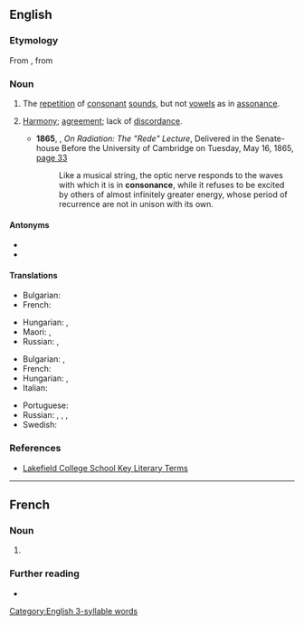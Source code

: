 ==English==

===Etymology===
From {{uder|en|fro|-}}, from {{uder|en|la|-}} {{lena}} {{m|la|consonantia}}

===Noun===
{{en-noun|~}}
{{examples|sense=prosody|examples=''lady lounges lazily, dark deep dread crept in''}}

# {{lb|en|prosody}} The [[repetition]] of [[consonant]] [[sounds]], but not [[vowels]] as in [[assonance]].
# {{lb|en|chiefly|music}} [[harmony|Harmony]]; [[agreement]]; lack of [[discordance]].
#* '''1865''', {{w|John Tyndall}}, ''On Radiation: The "Rede" Lecture'', Delivered in the Senate-house Before the University of Cambridge on Tuesday, May 16, 1865, [https://books.google.com/books?id=E0o0AQAAMAAJ&newbks=1&newbks_redir=0&dq=%22The+optic+nerve+responds+to+the+waves+with+which+it+is+in+consonance%22+Tyndall&source=gbs_navlinks_s page 33]
#*: Like a musical string, the optic nerve responds to the waves with which it is in '''consonance''', while it refuses to be excited by others of almost infinitely greater energy, whose period of recurrence are not in unison with its own.

====Antonyms====
* {{l|en|dissonance}}
* {{l|en|discordance}}

====Translations====
{{trans-top|the repetition of consonant sounds}}
* Bulgarian: {{t+|bg|съзвучие|n}}
* French: {{t+|fr|consonance|f}}
{{trans-mid}}
* Hungarian: {{t|hu|konszonánc}}, {{t|hu|[[mássalhangzó]]s [[asszonánc]]}}
* Maori: {{t|mi|orokatirua}}, {{t|mi|orokati tārua}}
* Russian: {{t+|ru|созву́чие|n}}, {{t+|ru|консона́нс|m}}
{{trans-bottom}}

{{trans-top|music harmony; agreement}}
* Bulgarian: {{t+|bg|съгласие|n}}, {{t+|bg|хармония|f}}
* French: {{t+|fr|consonance|f}}
* Hungarian: {{t+|hu|összhang}}, {{t|hu|összhangzat}}
* Italian: {{t+|it|consonanza|f}}
{{trans-mid}}
* Portuguese: {{t+|pt|consonância|f}}
* Russian: {{t+|ru|созву́чие|n}}, {{t+|ru|консона́нс|m}}, {{t+|ru|согла́сие|n}}, {{t+|ru|гармо́ния|f}}
* Swedish: {{t|sv|konsonans}}
{{trans-bottom}}

===References===
* [https://web.archive.org/web/20090630180801/http://olc.lcs.on.ca/English/ETS4Ue.Nsf/5f78f7e68f1c4d30852565960008af71/bb7e8c258996458385256d8f00486f1e?OpenDocument Lakefield College School Key Literary Terms]

[[Category:English 3-syllable words]]

----

==French==

===Noun===
{{fr-noun|f}}

# {{l|en|consonance}}

===Further reading===
* {{R:TLFi}}